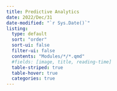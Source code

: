 ```yaml
---
title: Predictive Analytics
date: 2022/Dec/31
date-modified: "`r Sys.Date()`"
listing: 
  type: default
  sort: "order"
  sort-ui: false
  filter-ui: false
  contents: "Modules/*/*.qmd"
  #fields: [image, title, reading-time]
  table-striped: true
  table-hover: true
  categories: true
---
```

